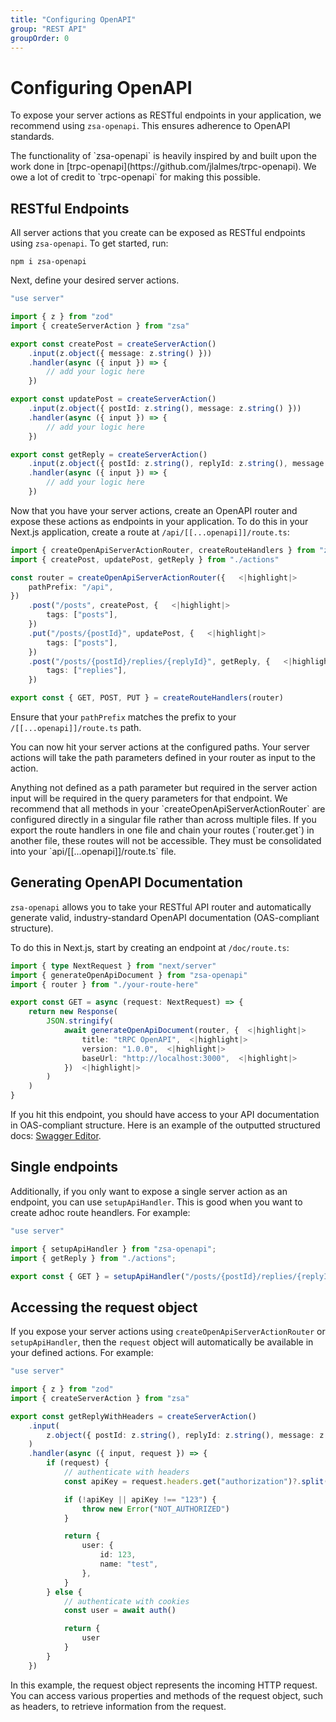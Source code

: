 ```yaml
---
title: "Configuring OpenAPI"
group: "REST API"
groupOrder: 0
---
```


# Configuring OpenAPI

To expose your server actions as RESTful endpoints in your application, we recommend using `zsa-openapi`. This ensures adherence to OpenAPI standards. 

<Info>
The functionality of `zsa-openapi` is heavily inspired by and built upon the work done in [trpc-openapi](https://github.com/jlalmes/trpc-openapi). We owe a lot of credit to `trpc-openapi` for making this possible.
</Info>

## RESTful Endpoints

All server actions that you create can be exposed as RESTful endpoints using `zsa-openapi`. To get started, run:

```bash:terminal
npm i zsa-openapi
```

Next, define your desired server actions.

```typescript:actions.ts
"use server"

import { z } from "zod"
import { createServerAction } from "zsa"

export const createPost = createServerAction()
    .input(z.object({ message: z.string() }))
    .handler(async ({ input }) => {
        // add your logic here
    })

export const updatePost = createServerAction()
    .input(z.object({ postId: z.string(), message: z.string() }))
    .handler(async ({ input }) => {
        // add your logic here
    })

export const getReply = createServerAction()
    .input(z.object({ postId: z.string(), replyId: z.string(), message: z.string() }))
    .handler(async ({ input }) => {
        // add your logic here
    })
```

Now that you have your server actions, create an OpenAPI router and expose these actions as endpoints in your application. To do this in your Next.js application, create a route at `/api/[[...openapi]]/route.ts`:

```typescript:api/[[...openapi]]/route.ts
import { createOpenApiServerActionRouter, createRouteHandlers } from "zsa-openapi"
import { createPost, updatePost, getReply } from "./actions"

const router = createOpenApiServerActionRouter({   <|highlight|>
    pathPrefix: "/api", 
})
    .post("/posts", createPost, {   <|highlight|>
        tags: ["posts"],
    })
    .put("/posts/{postId}", updatePost, {   <|highlight|>
        tags: ["posts"],
    })
    .post("/posts/{postId}/replies/{replyId}", getReply, {   <|highlight|>
        tags: ["replies"],
    })

export const { GET, POST, PUT } = createRouteHandlers(router)
```

Ensure that your `pathPrefix` matches the prefix to your `/[[...openapi]]/route.ts` path.

You can now hit your server actions at the configured paths. Your server actions will take the path parameters defined in your router as input to the action.

<Note>
Anything not defined as a path parameter but required in the server action input will be required in the query parameters for that endpoint. 
</Note>

<Warning>
We recommend that all methods in your `createOpenApiServerActionRouter` are configured directly in a singular file rather than across multiple files. If you export the route handlers in one file and chain your routes (`router.get`) in another file, these routes will not be accessible. They must be consolidated into your `api/[[...openapi]]/route.ts` file. 
</Warning>

## Generating OpenAPI Documentation

`zsa-openapi` allows you to take your RESTful API router and automatically generate valid, industry-standard OpenAPI documentation (OAS-compliant structure).

To do this in Next.js, start by creating an endpoint at `/doc/route.ts`:

```typescript:doc/route.ts
import { type NextRequest } from "next/server"
import { generateOpenApiDocument } from "zsa-openapi"
import { router } from "./your-route-here"

export const GET = async (request: NextRequest) => {
    return new Response(
        JSON.stringify(
            await generateOpenApiDocument(router, {  <|highlight|>
                title: "tRPC OpenAPI",  <|highlight|>
                version: "1.0.0",  <|highlight|>
                baseUrl: "http://localhost:3000",  <|highlight|>
            })  <|highlight|>
        )
    )
}
```

If you hit this endpoint, you should have access to your API documentation in OAS-compliant structure. Here is an example of the outputted structured docs: [Swagger Editor](https://editor.swagger.io/).

## Single endpoints

Additionally, if you only want to expose a single server action as an endpoint, you can use `setupApiHandler`. This is good when you want to create adhoc route heandlers. For example:

```typescript:api/adhoc-example/route.ts
"use server"

import { setupApiHandler } from "zsa-openapi";
import { getReply } from "./actions";

export const { GET } = setupApiHandler("/posts/{postId}/replies/{replyId}", getReply)
```

## Accessing the request object

If you expose your server actions using `createOpenApiServerActionRouter` or `setupApiHandler`, then the `request` object will automatically be available in your defined actions. For example:

```typescript:actions.ts
"use server"

import { z } from "zod"
import { createServerAction } from "zsa"

export const getReplyWithHeaders = createServerAction()
    .input(
        z.object({ postId: z.string(), replyId: z.string(), message: z.string() })
    )
    .handler(async ({ input, request }) => {
        if (request) {
            // authenticate with headers
            const apiKey = request.headers.get("authorization")?.split(" ")[1]

            if (!apiKey || apiKey !== "123") {
                throw new Error("NOT_AUTHORIZED")
            }

            return {
                user: {
                    id: 123,
                    name: "test",
                },
            }
        } else {
            // authenticate with cookies
            const user = await auth()

            return {
                user
            }
        }
    })
```

In this example, the request object represents the incoming HTTP request. You can access various properties and methods of the request object, such as headers, to retrieve information from the request.
